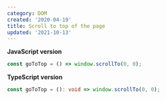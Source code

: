 ```yaml
---
category: DOM
created: '2020-04-19'
title: Scroll to top of the page
updated: '2021-10-13'
---
```


**JavaScript version**

```js goToTop.js
const goToTop = () => window.scrollTo(0, 0);
```

**TypeScript version**

```ts goToTop.ts
const goToTop = (): void => window.scrollTo(0, 0);
```
